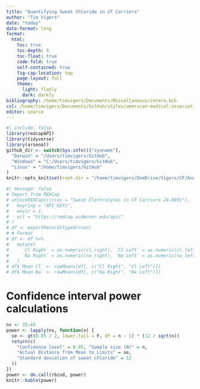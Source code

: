 ```yaml
---
title: "Quantifying Sweat Chloride in CF Carriers"
author: "Tim Vigers"
date: "today"
date-format: long
format:
  html:
    toc: true
    toc-depth: 5
    toc-float: true
    code-fold: true
    self-contained: true
    fig-cap-location: top
    page-layout: full
    theme:
      light: flatly
      dark: darkly
bibliography: /home/timvigers/Documents/Miscellaneous/zotero.bib
csl: /home/timvigers/Documents/GitHub/styles/american-medical-association.csl
editor: source
---
```


```r
#| include: false
library(redcapAPI)
library(tidyverse)
library(arsenal)
github_dir <- switch(Sys.info()["sysname"],
  "Darwin" = "/Users/timvigers/GitHub",
  "Windows" = "C:/Users/timvigers/GitHub",
  "Linux" = "/home/timvigers/GitHub"
)
knitr::opts_knit$set(root.dir = "/home/timvigers/OneDrive/Vigers/CF/Angela Metcalf/Quantifying Sweat Chloride in CF Carriers")
```

```r
#| message: false
# Import from REDCap
# unlockREDCap(c(rcon = "Sweat Electrolytes in CF Carriers 24-0691"),
#   keyring = "API_KEYs",
#   envir = 1,
#   url = "https://redcap.ucdenver.edu/api/"
# )
# df <- exportRecordsTyped(rcon)
# # Format
# df <- df %>%
#   mutate(
#     `Cl Right` = as.numeric(cl_right), `Cl Left` = as.numeric(cl_left),
#     `Na Right` = as.numeric(na_right), `Na Left` = as.numeric(na_left)
#   )
# df$`Mean Cl` <- rowMeans(df[, c("Cl Right", "Cl Left")])
# df$`Mean Na` <- rowMeans(df[, c("Na Right", "Na Left")])
```

# Confidence interval power calculations

```r
ns <- 35:45
power <- lapply(ns, function(n) {
  se <- qt(0.05 / 2, lower.tail = F, df = n - 1) * (12 / sqrt(n))
  return(c(
    "Confidence level" = 0.95, "Sample size (N)" = n,
    "Actual Distance from Mean to Limits" = se,
    "Standard deviation of sweat chloride" = 12
  ))
})
power <- do.call(rbind, power)
knitr::kable(power)
```
